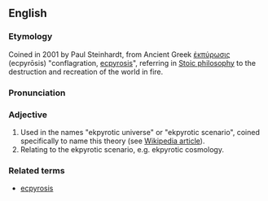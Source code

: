 ==English==

===Etymology===
Coined in 2001 by Paul Steinhardt, from Ancient Greek [[ἐκπύρωσις]] (ecpyrōsis) "conflagration, [[ecpyrosis]]", referring in [[w:Stoic philosophy|Stoic philosophy]] to the destruction and recreation of the world in fire.

===Pronunciation===



===Adjective===
# Used in the names "ekpyrotic universe" or "ekpyrotic scenario", coined specifically to name this theory (see [[w:Ekpyrotic|Wikipedia article]]).
# Relating to the ekpyrotic scenario,  e.g. ekpyrotic cosmology.

===Related terms===
*[[ecpyrosis]]